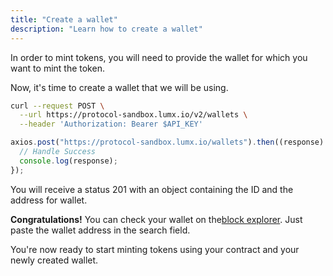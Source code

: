 ```yaml
---
title: "Create a wallet"
description: "Learn how to create a wallet"
---
```


In order to mint tokens, you will need to provide the wallet for which you want to mint the token.

Now, it's time to create a wallet that we will be using.

<CodeGroup>

```bash cURL
curl --request POST \
  --url https://protocol-sandbox.lumx.io/v2/wallets \
  --header 'Authorization: Bearer $API_KEY'
```

```javascript JavaScript
axios.post("https://protocol-sandbox.lumx.io/wallets").then((response) => {
  // Handle Success
  console.log(response);
});
```

</CodeGroup>

You will receive a status 201 with an object containing the ID and the address for wallet.

**Congratulations!** You can check your wallet on the[block explorer](https://amoy.polygonscan.com). Just paste the wallet address in the search field.

You're now ready to start minting tokens using your contract and your newly created wallet.

<Snippet file="troubleshooting.mdx" />
